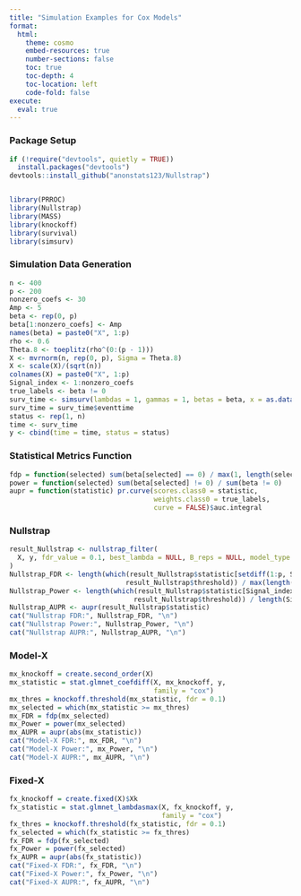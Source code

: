 ```yaml
---
title: "Simulation Examples for Cox Models"
format:
  html:
    theme: cosmo
    embed-resources: true
    number-sections: false
    toc: true
    toc-depth: 4
    toc-location: left
    code-fold: false
execute:
  eval: true
---
```

### Package Setup

```r
if (!require("devtools", quietly = TRUE))
  install.packages("devtools")
devtools::install_github("anonstats123/Nullstrap")


library(PRROC)
library(Nullstrap)
library(MASS)
library(knockoff)
library(survival)
library(simsurv)
```


### Simulation Data Generation

```r
n <- 400
p <- 200
nonzero_coefs <- 30
Amp <- 5
beta <- rep(0, p) 
beta[1:nonzero_coefs] <- Amp
names(beta) = paste0("X", 1:p)
rho <- 0.6
Theta.8 <- toeplitz(rho^(0:(p - 1)))
X <- mvrnorm(n, rep(0, p), Sigma = Theta.8)
X <- scale(X)/(sqrt(n))
colnames(X) = paste0("X", 1:p)
Signal_index <- 1:nonzero_coefs
true_labels <- beta != 0
surv_time <- simsurv(lambdas = 1, gammas = 1, betas = beta, x = as.data.frame(X))
surv_time = surv_time$eventtime
status <- rep(1, n)
time <- surv_time
y <- cbind(time = time, status = status)

```


### Statistical Metrics Function

```r
fdp = function(selected) sum(beta[selected] == 0) / max(1, length(selected))
power = function(selected) sum(beta[selected] != 0) / sum(beta != 0)
aupr = function(statistic) pr.curve(scores.class0 = statistic,
                                    weights.class0 = true_labels,
                                    curve = FALSE)$auc.integral
```


### Nullstrap
```r
result_Nullstrap <- nullstrap_filter(
  X, y, fdr_value = 0.1, best_lambda = NULL, B_reps = NULL, model_type = "cox"
)
Nullstrap_FDR <- length(which(result_Nullstrap$statistic[setdiff(1:p, Signal_index)] >= 
                             result_Nullstrap$threshold)) / max(length(result_Nullstrap$selected), 1)
Nullstrap_Power <- length(which(result_Nullstrap$statistic[Signal_index] >= 
                               result_Nullstrap$threshold)) / length(Signal_index)
Nullstrap_AUPR <- aupr(result_Nullstrap$statistic)
cat("Nullstrap FDR:", Nullstrap_FDR, "\n")
cat("Nullstrap Power:", Nullstrap_Power, "\n")
cat("Nullstrap AUPR:", Nullstrap_AUPR, "\n")
```


### Model-X
```r
mx_knockoff = create.second_order(X)
mx_statistic = stat.glmnet_coefdiff(X, mx_knockoff, y, 
                                    family = "cox")
mx_thres = knockoff.threshold(mx_statistic, fdr = 0.1)
mx_selected = which(mx_statistic >= mx_thres) 
mx_FDR = fdp(mx_selected)
mx_Power = power(mx_selected)
mx_AUPR = aupr(abs(mx_statistic))
cat("Model-X FDR:", mx_FDR, "\n")
cat("Model-X Power:", mx_Power, "\n")
cat("Model-X AUPR:", mx_AUPR, "\n")
```


### Fixed-X
```r
fx_knockoff = create.fixed(X)$Xk
fx_statistic = stat.glmnet_lambdasmax(X, fx_knockoff, y, 
                                      family = "cox")
fx_thres = knockoff.threshold(fx_statistic, fdr = 0.1)
fx_selected = which(fx_statistic >= fx_thres)
fx_FDR = fdp(fx_selected)
fx_Power = power(fx_selected)
fx_AUPR = aupr(abs(fx_statistic))
cat("Fixed-X FDR:", fx_FDR, "\n")
cat("Fixed-X Power:", fx_Power, "\n")
cat("Fixed-X AUPR:", fx_AUPR, "\n")
```


